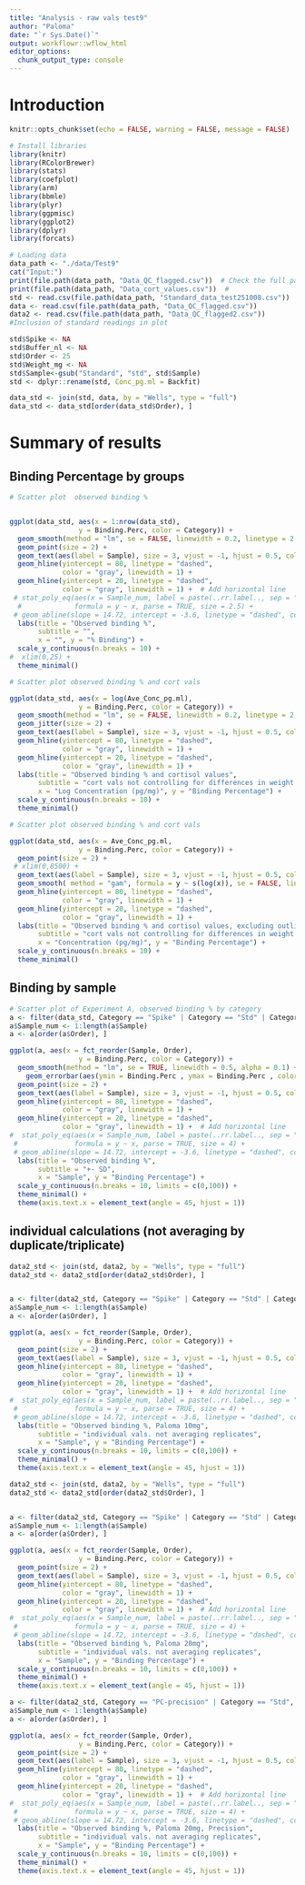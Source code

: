 ```yaml
---
title: "Analysis - raw vals test9"
author: "Paloma"
date: "`r Sys.Date()`"
output: workflowr::wflow_html
editor_options: 
  chunk_output_type: console
---
```

# Introduction

```r
knitr::opts_chunk$set(echo = FALSE, warning = FALSE, message = FALSE)
```

```r
# Install libraries
library(knitr)
library(RColorBrewer)
library(stats)
library(coefplot)
library(arm)
library(bbmle)
library(plyr)
library(ggpmisc)
library(ggplot2)
library(dplyr)
library(forcats)

```

```r

# Loading data
data_path <- "./data/Test9"
cat("Input:")
print(file.path(data_path, "Data_QC_flagged.csv"))  # Check the full path
print(file.path(data_path, "Data_cort_values.csv"))  # 
std <- read.csv(file.path(data_path, "Standard_data_test251008.csv"))
data <- read.csv(file.path(data_path, "Data_QC_flagged.csv"))
data2 <- read.csv(file.path(data_path, "Data_QC_flagged2.csv"))
#Inclusion of standard readings in plot

std$Spike <- NA
std$Buffer_nl <- NA
std$Order <- 25
std$Weight_mg <- NA
std$Sample<-gsub("Standard", "std", std$Sample)
std <- dplyr::rename(std, Conc_pg.ml = Backfit)

data_std <- join(std, data, by = "Wells", type = "full")
data_std <- data_std[order(data_std$Order), ]

```

# Summary of results 
## Binding Percentage by groups

```r
# Scatter plot  observed binding % 


ggplot(data_std, aes(x = 1:nrow(data_std), 
                 y = Binding.Perc, color = Category)) +
  geom_smooth(method = "lm", se = FALSE, linewidth = 0.2, linetype = 2, alpha = 0.2, aes(group = Category)) +
  geom_point(size = 2) +
  geom_text(aes(label = Sample), size = 3, vjust = -1, hjust = 0.5, color = "gray30") +
  geom_hline(yintercept = 80, linetype = "dashed", 
             color = "gray", linewidth = 1) +  
  geom_hline(yintercept = 20, linetype = "dashed", 
             color = "gray", linewidth = 1) +  # Add horizontal line 
 # stat_poly_eq(aes(x = Sample_num, label = paste(..rr.label.., sep = "~")),
  #             formula = y ~ x, parse = TRUE, size = 2.5) +
 # geom_abline(slope = 14.72, intercept = -3.6, linetype = "dashed", color = "lightblue") + # ideal line
  labs(title = "Observed binding %",
       subtitle = "",
       x = "", y = "% Binding") +
  scale_y_continuous(n.breaks = 10) + 
#  xlim(0,25) +
  theme_minimal() 

```

```r
# Scatter plot observed binding % and cort vals

ggplot(data_std, aes(x = log(Ave_Conc_pg.ml), 
                 y = Binding.Perc, color = Category)) +
  geom_smooth(method = "lm", se = FALSE, linewidth = 0.2, linetype = 2, alpha = 0.2, aes(group = Category)) +
  geom_jitter(size = 2) +
  geom_text(aes(label = Sample), size = 3, vjust = -1, hjust = 0.5, color = "gray30") +
  geom_hline(yintercept = 80, linetype = "dashed", 
             color = "gray", linewidth = 1) +  
  geom_hline(yintercept = 20, linetype = "dashed", 
             color = "gray", linewidth = 1) +   
  labs(title = "Observed binding % and cortisol values",
       subtitle = "cort vals not controlling for differences in weight or reconstitution volume",
       x = "Log Concentration (pg/mg)", y = "Binding Percentage") +
  scale_y_continuous(n.breaks = 10) + 
  theme_minimal()

```

```r
# Scatter plot observed binding % and cort vals

ggplot(data_std, aes(x = Ave_Conc_pg.ml, 
                 y = Binding.Perc, color = Category)) +
  geom_point(size = 2) +
 # xlim(0,8500) +
  geom_text(aes(label = Sample), size = 3, vjust = -1, hjust = 0.5, color = "gray30") +
  geom_smooth( method = "gam", formula = y ~ s(log(x)), se = FALSE, linewidth = 0.5, alpha = 0.1) +
  geom_hline(yintercept = 80, linetype = "dashed", 
             color = "gray", linewidth = 1) +  
  geom_hline(yintercept = 20, linetype = "dashed", 
             color = "gray", linewidth = 1) +   
  labs(title = "Observed binding % and cortisol values, excluding outliers",
       subtitle = "cort vals not controlling for differences in weight or reconstitution volume",
       x = "Concentration (pg/mg)", y = "Binding Percentage") +
  scale_y_continuous(n.breaks = 10) + 
  theme_minimal() 

```

## Binding by sample

```r
# Scatter plot of Experiment A, observed binding % by category
a <- filter(data_std, Category == "Spike" | Category == "Std" | Category == "P10" | Category == "P10-SP", !is.na(Binding.Perc))
a$Sample_num <- 1:length(a$Sample)
a <- a[order(a$Order), ]

ggplot(a, aes(x = fct_reorder(Sample, Order), 
                 y = Binding.Perc, color = Category)) +
  geom_smooth(method = "lm", se = TRUE, linewidth = 0.5, alpha = 0.1) +
    geom_errorbar(aes(ymin = Binding.Perc , ymax = Binding.Perc , color = Category, alpha = 0.05)) +
  geom_point(size = 2) +
  geom_text(aes(label = Sample), size = 3, vjust = -1, hjust = 0.5, color = "gray30") +
  geom_hline(yintercept = 80, linetype = "dashed", 
             color = "gray", linewidth = 1) +  
  geom_hline(yintercept = 20, linetype = "dashed", 
             color = "gray", linewidth = 1) +  # Add horizontal line 
#  stat_poly_eq(aes(x = Sample_num, label = paste(..rr.label.., sep = "~~~")),
 #              formula = y ~ x, parse = TRUE, size = 4) +
 # geom_abline(slope = 14.72, intercept = -3.6, linetype = "dashed", color = "lightblue") + # ideal line
  labs(title = "Observed binding %",
       subtitle = "+- SD",
       x = "Sample", y = "Binding Percentage") +
  scale_y_continuous(n.breaks = 10, limits = c(0,100)) + 
  theme_minimal() +
  theme(axis.text.x = element_text(angle = 45, hjust = 1))

```


## individual calculations (not averaging by duplicate/triplicate)

```r
data2_std <- join(std, data2, by = "Wells", type = "full")
data2_std <- data2_std[order(data2_std$Order), ]


a <- filter(data2_std, Category == "Spike" | Category == "Std" | Category == "P10" | Category == "P10-SP", !is.na(Binding.Perc))
a$Sample_num <- 1:length(a$Sample)
a <- a[order(a$Order), ]

ggplot(a, aes(x = fct_reorder(Sample, Order), 
                 y = Binding.Perc, color = Category)) +
  geom_point(size = 2) +
  geom_text(aes(label = Sample), size = 3, vjust = -1, hjust = 0.5, color = "gray30") +
  geom_hline(yintercept = 80, linetype = "dashed", 
             color = "gray", linewidth = 1) +  
  geom_hline(yintercept = 20, linetype = "dashed", 
             color = "gray", linewidth = 1) +  # Add horizontal line 
#  stat_poly_eq(aes(x = Sample_num, label = paste(..rr.label.., sep = "~~~")),
 #              formula = y ~ x, parse = TRUE, size = 4) +
 # geom_abline(slope = 14.72, intercept = -3.6, linetype = "dashed", color = "lightblue") + # ideal line
  labs(title = "Observed binding %, Paloma 10mg",
       subtitle = "individual vals. not averaging replicates",
       x = "Sample", y = "Binding Percentage") +
  scale_y_continuous(n.breaks = 10, limits = c(0,100)) + 
  theme_minimal() +
  theme(axis.text.x = element_text(angle = 45, hjust = 1))


```

```r
data2_std <- join(std, data2, by = "Wells", type = "full")
data2_std <- data2_std[order(data2_std$Order), ]


a <- filter(data2_std, Category == "Spike" | Category == "Std" | Category == "P20" | Category == "P20-SP", !is.na(Binding.Perc))
a$Sample_num <- 1:length(a$Sample)
a <- a[order(a$Order), ]

ggplot(a, aes(x = fct_reorder(Sample, Order), 
                 y = Binding.Perc, color = Category)) +
  geom_point(size = 2) +
  geom_text(aes(label = Sample), size = 3, vjust = -1, hjust = 0.5, color = "gray30") +
  geom_hline(yintercept = 80, linetype = "dashed", 
             color = "gray", linewidth = 1) +  
  geom_hline(yintercept = 20, linetype = "dashed", 
             color = "gray", linewidth = 1) +  # Add horizontal line 
#  stat_poly_eq(aes(x = Sample_num, label = paste(..rr.label.., sep = "~~~")),
 #              formula = y ~ x, parse = TRUE, size = 4) +
 # geom_abline(slope = 14.72, intercept = -3.6, linetype = "dashed", color = "lightblue") + # ideal line
  labs(title = "Observed binding %, Paloma 20mg",
       subtitle = "individual vals. not averaging replicates",
       x = "Sample", y = "Binding Percentage") +
  scale_y_continuous(n.breaks = 10, limits = c(0,100)) + 
  theme_minimal() +
  theme(axis.text.x = element_text(angle = 45, hjust = 1))


```

```r

a <- filter(data2_std, Category == "PC-precision" | Category == "Std", !is.na(Binding.Perc))
a$Sample_num <- 1:length(a$Sample)
a <- a[order(a$Order), ]

ggplot(a, aes(x = fct_reorder(Sample, Order), 
                 y = Binding.Perc, color = Category)) +
  geom_point(size = 2) +
  geom_text(aes(label = Sample), size = 3, vjust = -1, hjust = 0.5, color = "gray30") +
  geom_hline(yintercept = 80, linetype = "dashed", 
             color = "gray", linewidth = 1) +  
  geom_hline(yintercept = 20, linetype = "dashed", 
             color = "gray", linewidth = 1) +  # Add horizontal line 
#  stat_poly_eq(aes(x = Sample_num, label = paste(..rr.label.., sep = "~~~")),
 #              formula = y ~ x, parse = TRUE, size = 4) +
 # geom_abline(slope = 14.72, intercept = -3.6, linetype = "dashed", color = "lightblue") + # ideal line
  labs(title = "Observed binding %, Paloma 20mg, Precision",
       subtitle = "individual vals. not averaging replicates",
       x = "Sample", y = "Binding Percentage") +
  scale_y_continuous(n.breaks = 10, limits = c(0,100)) + 
  theme_minimal() +
  theme(axis.text.x = element_text(angle = 45, hjust = 1))


```

